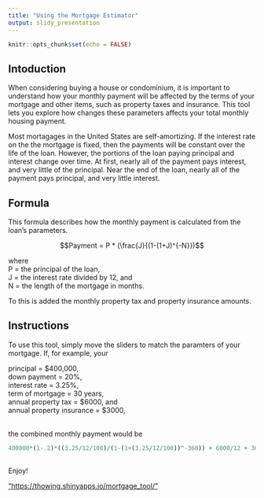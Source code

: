 ---
title: "Using the Mortgage Estimator"
output: slidy_presentation
---

```{r setup, include=FALSE}
knitr::opts_chunk$set(echo = FALSE)
```

## Intoduction

When considering buying a house or condominium, it is important to understand how your monthly payment will be affected by the terms of your mortgage and other items, such as property taxes and insurance.  This tool lets you explore how changes these parameters affects your total monthly housing payment.

Most mortagages in the United States are self-amortizing.  If the interest rate on the the mortgage is fixed, then the payments will be constant over the life of the loan.  However, the portions of the loan paying principal and interest change over time.  At first, nearly all of the payment pays interest, and very little of the principal.  Near the end of the loan, nearly all of the payment pays principal, and very little interest.

## Formula

This formula describes how the monthly payment is calculated from the loan's parameters.

$$Payment = P * (\frac{J}{(1-(1+J)^{-N}})$$

where<br/> 
P = the principal of the loan,<br/>
J = the interest rate divided by 12, and <br/>
N = the length of the mortgage in months.

To this is added the monthly property tax and property insurance amounts.

## Instructions

To use this tool, simply move the sliders to match the paramters of your mortgage.  If, for example, your<br/>

principal = $400,000,<br/>
down payment = 20%, <br/>
interest rate = 3.25%,<br/>
term of mortgage = 30 years,<br/>
annual property tax = $6000, and <br/>
annual property insurance = $3000, <br/><br/>

the combined monthly payment would be
```{r}
400000*(1-.2)*((3.25/12/100)/(1-(1+(3.25/12/100))^-360)) + 6000/12 + 3000/12
```

## 

Enjoy!<br/>

<a href>"https://thowing.shinyapps.io/mortgage_tool/"
